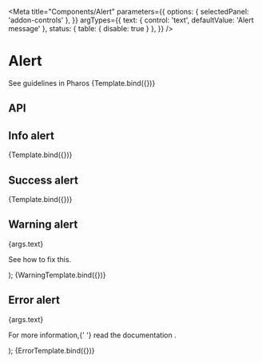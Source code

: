 

<Meta
  title="Components/Alert"
  parameters={{
    options: { selectedPanel: 'addon-controls' },
  }}
  argTypes={{
    text: { control: 'text', defaultValue: 'Alert message' },
    status: { table: { disable: true } },
  }}
/>

# Alert

<PharosLink href="https://www.jstor.org/pharos/components/alert" target="_blank">
  See guidelines in Pharos
</PharosLink>


<Canvas withToolbar>
  <Story name="Base" args={{ status: '' }}>
    {Template.bind({})}
  </Story>
</Canvas>

## API

<ArgsTable of={PharosAlert} />

## Info alert

<Canvas withToolbar>
  <Story
    name="Info"
    args={{
      text: 'There will be upcoming maintenance this week.',
      status: 'info',
    }}
  >
    {Template.bind({})}
  </Story>
</Canvas>

## Success alert

<Canvas withToolbar>
  <Story name="Success" args={{ text: 'Success!', status: 'success' }}>
    {Template.bind({})}
  </Story>
</Canvas>

## Warning alert

  <PharosAlert status="warning">
    <p>{args.text}</p>
    <p>
      See <PharosLink href="#">how to fix this</PharosLink>.
    </p>
  </PharosAlert>
);

<Canvas withToolbar>
  <Story name="Warning" args={{ text: 'Your profile is incomplete.' }}>
    {WarningTemplate.bind({})}
  </Story>
</Canvas>

## Error alert

  <PharosAlert status="error">
    <p>{args.text}</p>
    <p>
      For more information,{' '}
      <PharosLink href="#" onBackground>
        read the documentation
      </PharosLink>
      .
    </p>
  </PharosAlert>
);

<Canvas withToolbar>
  <Story name="Error" args={{ text: "Your password didn't meet the minimum requirements." }}>
    {ErrorTemplate.bind({})}
  </Story>
</Canvas>
